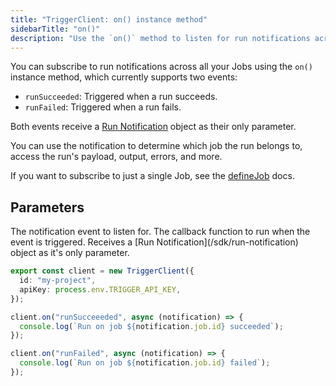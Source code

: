 ```yaml
---
title: "TriggerClient: on() instance method"
sidebarTitle: "on()"
description: "Use the `on()` method to listen for run notifications across all Jobs."
---
```


<Snippet file="v2-deprecation-warning.mdx" />

You can subscribe to run notifications across all your Jobs using the `on()` instance method, which currently supports two events:

- `runSucceeded`: Triggered when a run succeeds.
- `runFailed`: Triggered when a run fails.

Both events receive a [Run Notification](/sdk/run-notification) object as their only parameter.

You can use the notification to determine which job the run belongs to, access the run's payload, output, errors, and more.

If you want to subscribe to just a single Job, see the [defineJob](/sdk/triggerclient/instancemethods/define-job) docs.

## Parameters

<ParamField body="event" type="runSucceeded | runFailed" required>
  The notification event to listen for.
</ParamField>

<ParamField body="callback" type="function" required>
  The callback function to run when the event is triggered. Receives a [Run
  Notification](/sdk/run-notification) object as it's only parameter.
</ParamField>

<RequestExample>

```ts example
export const client = new TriggerClient({
  id: "my-project",
  apiKey: process.env.TRIGGER_API_KEY,
});

client.on("runSucceeeded", async (notification) => {
  console.log(`Run on job ${notification.job.id} succeeded`);
});

client.on("runFailed", async (notification) => {
  console.log(`Run on job ${notification.job.id} failed`);
});
```

</RequestExample>
